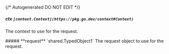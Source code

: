 {/* Autogenerated DO NOT EDIT  */}

##### **ctx** `[context.Context](https://pkg.go.dev/context#Context)`
The context to use for the request.

<Collapsible>
    ##### **request** `shared.TypedObject1`
    The request object to use for the request.
    <Collapsible.Break/>
    <TypedObject1/>
</Collapsible>

